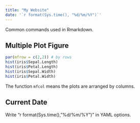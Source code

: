 ```yaml
---
title: "My Website"
date: '`r format(Sys.time(), "%d/%m/%Y")`'
---
```


Common commands used in Rmarkdown.

## Multiple Plot Figure
```r
par(mfrow = c(2,2)) # by rows
hist(iris$Sepal.Length)
hist(iris$Petal.Length)
hist(iris$Sepal.Width)
hist(iris$Petal.Width)
```

The function `mfcol` means the plots are arranged by columns.

## Current Date
Write "r format(Sys.time(), "%d/%m/%Y")" in YAML options.

